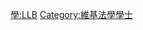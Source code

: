 {{Userbox
  |border-c = #FF8888
  |border-s = 1
  |id-c     = #FF8888
  |id-s     = 12
  |id-fc    = #000000
  |info-c   = #FFEEEE
  |info-s   = 10
  |info-fc  = #000000
  |id       = LL.B.
  |info     = 這個用戶擁有[[:Category:維基法學學士|法學學士]]學位。
}}
<includeonly> [[Category:維基法學學士|{{PAGENAME}}]] </includeonly>
<noinclude> [[Category:學位用戶框模板|學:LLB]][[Category:維基法學學士]] 
</noinclude>